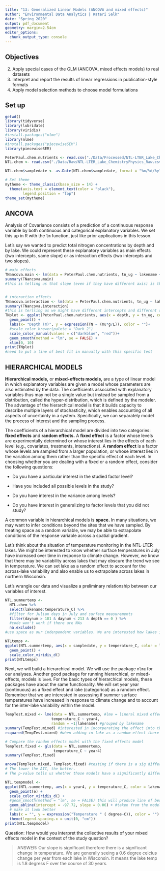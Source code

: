 ```yaml
---
title: "13: Generalized Linear Models (ANCOVA and mixed effects)"
author: "Environmental Data Analytics | Kateri Salk"
date: "Spring 2020"
output: pdf_document
geometry: margin=2.54cm
editor_options: 
  chunk_output_type: console
---
```


## Objectives
2. Apply special cases of the GLM (ANCOVA, mixed effects models) to real datasets
3. Interpret and report the results of linear regressions in publication-style formats
3. Apply model selection methods to choose model formulations

## Set up
```r
getwd()
library(tidyverse)
library(lubridate)
library(viridis)
#install.packages("nlme")
library(nlme)
#install.packages("piecewiseSEM")
library(piecewiseSEM)

PeterPaul.chem.nutrients <- read.csv("./Data/Processed/NTL-LTER_Lake_Chemistry_Nutrients_PeterPaul_Processed.csv")
NTL.chem <- read.csv("./Data/Raw/NTL-LTER_Lake_ChemistryPhysics_Raw.csv")

NTL.chem$sampledate <- as.Date(NTL.chem$sampledate, format = "%m/%d/%y")

# Set theme
mytheme <- theme_classic(base_size = 14) +
  theme(axis.text = element_text(color = "black"), 
        legend.position = "top")
theme_set(mytheme)
```

## ANCOVA
Analysis of Covariance consists of a prediction of a continuous response variable by both continuous and categorical explanatory variables. We set this up in R with the `lm` function, just like prior applications in this lesson. 

Let's say we wanted to predict total nitrogen concentrations by depth and by lake. We could represent these explanatory variables as main effects (two intercepts, same slope) or as interaction effects (two intercepts and two slopes). 

```r
# main effects
TNancova.main <- lm(data = PeterPaul.chem.nutrients, tn_ug ~ lakename + depth)
summary(TNancova.main)
#this is telling us that slope (even if they have different axis) is the same. At paul lake at 0 meters of depth has intercept of 284.437. Peter lake is sig different 284+66= 350 intercept. For each meter we go in depth TN will increase by 68 micro litters.


# interaction effects
TNancova.interaction <- lm(data = PeterPaul.chem.nutrients, tn_ug ~ lakename * depth)
summary(TNancova.interaction)
#this is terlling us we might have different intercepts and different slopes for each lake
TNplot <- ggplot(PeterPaul.chem.nutrients, aes(x = depth, y = tn_ug, color = lakename)) + 
  geom_point() + 
  labs(x= "Depth (m)", y = expression(TN ~ (mu*g/L)), color = "")+
  #scale_color_brewer(palete = "Dark 2")
  scale_color_manual(values = c("darkblue", "red"))+
  geom_smooth(method = "lm", se = FALSE) +
  xlim(0, 10)
print(TNplot)
#need to put a line of best fit in manually with this specific test
```

## HIERARCHICAL MODELS

**Hierarchical models,** or **mixed-effects models,** are a type of linear model in which explanatory variables are given a model whose parameters are also estimated by the data. The coefficients associated with explanatory variables thus may not be a single value but instead be sampled from a distribution, called the hyper-distribution, which is defined by the modeler. The advantage of the hierarchical model is that it builds capacity to describe multiple layers of stochasticity, which enables accounting of all aspects of uncertainty in a system. Specifically, we can separately model the process of interest and the sampling process. 

The coefficients of a hierarchical model are divided into two categories: **fixed effects** and **random effects.** A **fixed effect** is a factor whose levels are experimentally determined or whose interest lies in the effects of each level (e.g., covariates, treatments, interactions). A **random effect** is a factor whose levels are sampled from a larger population, or whose interest lies in the variation among them rather than the specific effect of each level. In choosing whether you are dealing with a fixed or a random effect, consider the following questions: 

  + Do you have a particular interest in the studied factor level?

  + Have you included all possible levels in the study?
  
  + Do you have interest in the variance among levels?
  
  + Do you have interest in generalizing to factor levels that you did not study?
  
A common variable in hierarchical models is **space.** In many situations, we may want to infer conditions beyond the sites that we have sampled. By treating space as a random variable, we may be able to extrapolate conditions of the response variable across a spatial gradient. 

Let's think about the situation of temperature monitoring in the NTL-LTER lakes. We might be interested to know whether surface temperatures in July have increased over time in response to climate change. However, we know that there may be variability across lakes that may obscure the trend we see in temperature. We can set lake as a random effect to account for the across-lake variability and also enable us to extrapolate across lakes in northern Wisconsin.

Let's wrangle our data and visualize a preliminary relationship between our variables of interest.

```r
NTL.summertemp <- 
  NTL.chem %>%
  select(lakename:temperature_C) %>%
  #filter for Julian days in July and surface measurements
  filter(daynum > 181 & daynum < 213 & depth == 0 ) %>%
  #code won't work if there are NAs
  na.exclude()
#use space as our indenpendent variables. We are interested how lakes in the general area have responded to climate change and use the variablity across the models to portray that.

NTLtemps <-
ggplot(NTL.summertemp, aes(x = sampledate, y = temperature_C, color = lakename)) +
  geom_point() +
  scale_color_viridis_d()
print(NTLtemps)
```

Next, we will build a hierarchical model. We will use the package `nlme` for our analyses. Another good package for running hierarchical, or mixed-effects, models is `lme4`. For the basic types of hierarchical models, these packages have about the same functionality. We will set year year (continuous) as a fixed effect and lake (categorical) as a random effect. Remember that we are interested in assessing if summer surface temperatures have increased in response to climate change and to account for the inter-lake variability within the model.


```r
TempTest.mixed <- lme(data = NTL.summertemp, #lme = lineral mixed effect
                     temperature_C ~ year4, 
                     random = ~1|lakename) #grouped by lakename
summary(TempTest.mixed) #interested in incorperating the effect into the model
rsquared(TempTest.mixed) #when adding in lake as a random effect there was a margin of 66 and condition of 11. Not sig enough for us to use this in our model

# Compare the random effects model with the fixed effects model
TempTest.fixed <- gls(data = NTL.summertemp,
                      temperature_C ~ year4)
summary(TempTest.fixed) 

anova(TempTest.mixed, TempTest.fixed) #testing if there is a sig difference between the models
# The lower the AIC, the better.
# The p-value tells us whether those models have a significantly different fit

NTL.tempmodel <-
ggplot(NTL.summertemp, aes(x = year4, y = temperature_C, color = lakename)) +
  geom_point(e) +
  scale_color_viridis_d() +
  #geom_smooth(method = "lm", se = FALSE) this will produce line of best fit from the first model that is not a lineral relationship it is representing the fixed effect model
  geom_abline(intercept = -97.72, slope = 0.06) + #taken from the model we ran
  # make it look better
  labs(x = "", y = expression("Temperature " ( degree~C)), color = "") +
  theme(legend.spacing.x = unit(0, "cm"))
print(NTL.tempmodel)
```

Question: How would you interpret the collective results of your mixed effects model in the context of the study question?

> ANSWER: Our slope is significant therefore there is a significant change in temperature. We are generally seeing a 0.6 degree celcius change per year from each lake in Wisconsin. It means the lake temp is 1.8 degress F over the course of 30 years. 

